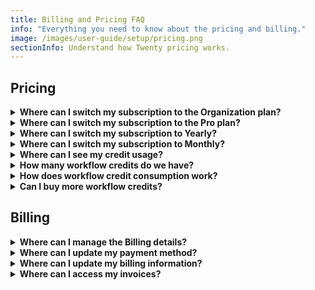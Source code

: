```yaml
---
title: Billing and Pricing FAQ
info: "Everything you need to know about the pricing and billing."
image: /images/user-guide/setup/pricing.png
sectionInfo: Understand how Twenty pricing works.
---
```

## Pricing

<details>
<summary><strong>Where can I switch my subscription to the Organization plan?</strong></summary>

You can do so under `Settings > Billing`. Then click on `Switch to Organization`.

</details>

<details>
<summary><strong>Where can I switch my subscription to the Pro plan?</strong></summary>

Please reach out to our team directly via the Support, there is no easy way to do this using the UI at the moment.

</details>

<details>
<summary><strong>Where can I switch my subscription to Yearly?</strong></summary>

You can do so under `Settings > Billing`. Then click on `Switch to Yearly`.

</details>

<details>
<summary><strong>Where can I switch my subscription to Monthly?</strong></summary>

Please reach out to our team directly via the Support, there is no easy way to do this using the UI at the moment.

</details>

<details>
<summary><strong>Where can I see my credit usage?</strong></summary>

You will find this under `Settings > Billing`.

</details>


<details>
<summary><strong>How many workflow credits do we have?</strong></summary>

The number of credits varies based on the plan. A workspace under **trial gets 5 million credits**, one with a **Pro plan gets 10 million credits per month** and one with an **Organization plan gets 20 million credits per month**.

</details>

<details>
<summary><strong>How does workflow credit consumption work?</strong></summary>

Each workflow action consumes credits based on its complexity:
- **Basic internal operations** (such as search, update, create records) consume very few credits
- **More complex operations** like code nodes and requests to external services consume more credits
- **AI prompts** (coming soon!) will also consume more credits based on usage

Credits are deducted in real-time when workflows execute. You can monitor your usage in **Settings → Billing** to track consumption and remaining credits.

</details>


<details>
<summary><strong>Can I buy more workflow credits?</strong></summary>

You can buy additional credits under `Settings / Billing`.

</details>

## Billing

<details>
<summary><strong>Where can I manage the Billing details?</strong></summary>

You can do so under `Settings > Billing`.

</details>

<details>
<summary><strong>Where can I update my payment method?</strong></summary>

You can do so under `Settings > Billing`. Then click on `View billing details`. You'll be able to add a new payment method there.

</details>

<details>
<summary><strong>Where can I update my billing information?</strong></summary>

You can do so under `Settings > Billing`. Then click on `View billing details`. You'll be able to edit the billing information there.

</details>

<details>
<summary><strong>Where can I access my invoices?</strong></summary>

You can do so under `Settings > Billing`. Then click on `View billing details`. You'll see all your invoices at the bottom of the screen.

</details>

<ArticleEditContent></ArticleEditContent>